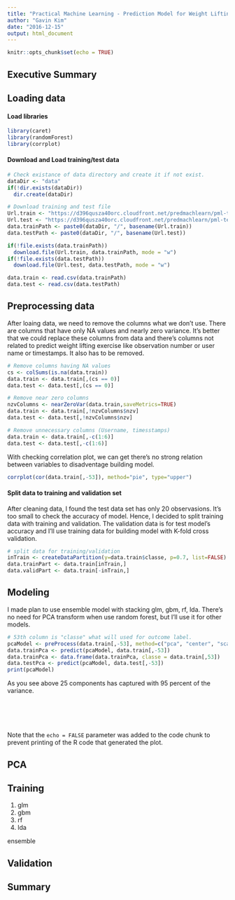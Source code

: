 ```yaml
---
title: "Practical Machine Learning - Prediction Model for Weight Lifting Exercise Dataset"
author: "Gavin Kim"
date: "2016-12-15"
output: html_document
---
```


```r
knitr::opts_chunk$set(echo = TRUE)
```

## Executive Summary


## Loading data

#### Load libraries

```r
library(caret)
library(randomForest)
library(corrplot)
```

#### Download and Load training/test data

```r
# Check existance of data directory and create it if not exist.
dataDir <- "data"
if(!dir.exists(dataDir))
  dir.create(dataDir)

# Download training and test file 
Url.train <- "https://d396qusza40orc.cloudfront.net/predmachlearn/pml-training.csv"
Url.test <- "https://d396qusza40orc.cloudfront.net/predmachlearn/pml-testing.csv"
data.trainPath <- paste0(dataDir, "/", basename(Url.train))
data.testPath <- paste0(dataDir, "/", basename(Url.test))

if(!file.exists(data.trainPath))
  download.file(Url.train, data.trainPath, mode = "w")
if(!file.exists(data.testPath))
  download.file(Url.test, data.testPath, mode = "w")

data.train <- read.csv(data.trainPath)
data.test <- read.csv(data.testPath)
```

## Preprocessing data

After loaing data, we need to remove the columns what we don't use. There are columns that have only NA values and nearly zero variance. It's better that we could replace these columns from data and there's columns not related to predict weight lifting exercise like observation number or user name or timestamps. It also has to be removed.

```r
# Remove columns having NA values
cs <- colSums(is.na(data.train))
data.train <- data.train[,(cs == 0)]
data.test <- data.test[,(cs == 0)]

# Remove near zero columns
nzvColumns <- nearZeroVar(data.train,saveMetrics=TRUE)
data.train <- data.train[,!nzvColumns$nzv]
data.test <- data.test[,!nzvColumns$nzv]

# Remove unnecessary columns (Username, timesstamps)
data.train <- data.train[,-c(1:6)]
data.test <- data.test[,-c(1:6)]
```

With checking correlation plot, we can get there's no strong relation between variables to disadventage building model.

```r
corrplot(cor(data.train[,-53]), method="pie", type="upper")
```

#### Split data to training and validation set

After cleaning data, I found the test data set has only 20 observasions. It's too small to check the accuracy of model.
Hence, I decided to split training data with training and validation. The validation data is for test model's accuracy and I'll use training data for building model with K-fold cross validation.

```r
# split data for training/validation
inTrain <- createDataPartition(y=data.train$classe, p=0.7, list=FALSE)
data.trainPart <- data.train[inTrain,]
data.validPart <- data.train[-inTrain,]
```

## Modeling

I made plan to use ensemble model with stacking glm, gbm, rf, lda. There's no need for PCA transform when use random forest, but I'll use it for other models.

```r
# 53th column is "classe" what will used for outcome label.
pcaModel <- preProcess(data.train[,-53], method=c("pca", "center", "scale"), thresh = 0.95)
data.trainPca <- predict(pcaModel, data.train[,-53])
data.trainPca <- data.frame(data.trainPca, classe = data.train[,53])
data.testPca <- predict(pcaModel, data.test[,-53])
print(pcaModel)
```

As you see above 25 components has captured with 95 percent of the variance.

```r
```


```r
```


```r
```

```r
```

```r
```
Note that the `echo = FALSE` parameter was added to the code chunk to prevent printing of the R code that generated the plot.


## PCA


## Training
1. glm
2. gbm
3. rf
4. lda

ensemble

## Validation

## Summary









